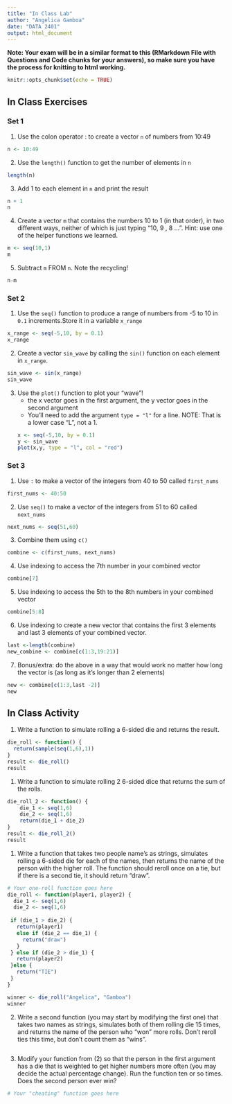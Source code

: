 ```yaml
---
title: "In Class Lab"
author: "Angelica Gamboa"
date: "DATA 2401"
output: html_document
---
```

**Note: Your exam will be in a similar format to this (RMarkdown File with Questions and Code chunks for your answers), so make sure you have the process for knitting to html working.** 

```r
knitr::opts_chunk$set(echo = TRUE)
```

## In Class Exercises

### Set 1 

1. Use the colon operator : to create a vector `n` of numbers from 10:49
```r
n <- 10:49
```

2. Use the `length()` function to get the number of elements in `n`
```r
length(n)
```

3. Add 1 to each element in `n` and print the result
```r
n + 1
n
```

4. Create a vector `m` that contains the numbers 10 to 1 (in that order), in two different ways, neither of which is just typing "10, 9 , 8 ...".  Hint: use one of the helper functions we learned.
```r
m <- seq(10,1)
m
```

5. Subtract `m` FROM `n`. Note the recycling!
```r
n-m
```

### Set 2 

1. Use the `seq()` function to produce a range of numbers from -5 to 10 in `0.1` increments.Store it in a variable `x_range`

```r
x_range <- seq(-5,10, by = 0.1)
x_range
```

2. Create a vector `sin_wave` by calling the `sin()` function on each element in `x_range`.
```r
sin_wave <- sin(x_range)
sin_wave
```

3. Use the `plot()` function to plot your "wave"!
     + the x vector goes in the first argument, the y vector goes in the second argument
     + You'll need to add the argument `type = "l"` for a line. NOTE: That is a lower case "L", not a 1. 
```r
x <- seq(-5,10, by = 0.1)
y <- sin_wave
plot(x,y, type = "l", col = "red")
```


### Set 3 

1. Use `:` to make a vector of the integers from 40 to 50 called `first_nums`
```r
first_nums <- 40:50
```

2. Use `seq()` to make a vector of the integers from 51 to 60 called `next_nums`
```r
next_nums <- seq(51,60)
```

3. Combine them using `c()`
```r
combine <- c(first_nums, next_nums)
```

4. Use indexing to access the 7th number in your combined vector
```r
combine[7]
```

5. Use indexing to access the 5th to the 8th numbers in your combined vector
```r
combine[5:8]
```

6. Use indexing to create a new vector that contains the first 3 elements and last 3 elements of your combined vector. 
```r
last <-length(combine)
new_combine <- combine[c(1:3,19:21)]
```

7. Bonus/extra: do the above in a way that would work no matter how long the vector is (as long as it's longer than 2 elements)
```r
new <- combine[c(1:3,last -2)]
new
```

## In Class Activity

1. Write a function to simulate rolling a 6-sided die and returns the result.

```r
die_roll <- function() {
  return(sample(seq(1,6),1))
}
result <- die_roll()
result
```


1. Write a function to simulate rolling 2 6-sided dice that returns the sum of the rolls. 

```r
die_roll_2 <- function() {
    die_1 <- seq(1,6)
    die_2 <- seq(1,6)
    return(die_1 + die_2)
}
result <- die_roll_2()
result
```


1. Write a function that takes two people name's as strings, simulates rolling a 6-sided die for each of the names, then returns the name of the person with the higher roll. The function should reroll once on a tie, but if there is a second tie, it should return "draw". 

```r
# Your one-roll function goes here
die_roll <- function(player1, player2) {
  die_1 <- seq(1,6)
  die_2 <- seq(1,6)
  
 if (die_1 > die_2) {
   return(player1)
   else if (die_2 == die_1) {
     return("draw")
   }
 } else if (die_2 > die_1) {
   return(player2)
 }else {
   return("TIE")
 }
}

winner <- die_roll("Angelica", "Gamboa")
winner

```


2. Write a second function (you may start by modifying the first one) that takes two names as strings, simulates both of them rolling die 15 times, and returns the name of the person who "won" more rolls. Don't reroll ties this time, but don't count them as "wins". 

```r


```


3. Modify your function from (2) so that the person in the first argument has a die that is weighted to get higher numbers more often (you may decide the actual percentage change). Run the function ten or so times. Does the second person ever win?

```r
# Your "cheating" function goes here
```

